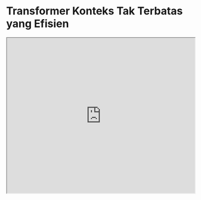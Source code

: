 
# Transformer Konteks Tak Terbatas yang Efisien


<iframe width="100%"
  height="415px"
  src="https://www.youtube.com/embed/tOaTaQ8ZGRo?si=pFP-KiLe63Ppl9Pd" allow="accelerometer; autoplay; clipboard-write; encrypted-media; gyroscope; picture-in-picture"
  allowFullScreen
  />

Sebuah [makalah](https://arxiv.org/abs/2404.07143) baru dari Google mengintegrasikan memori kompresif ke dalam lapisan perhatian dot-product standar.

Tujuannya adalah untuk memungkinkan model bahasa besar (LLM) berbasis Transformer memproses input yang sangat panjang dengan penggunaan memori dan komputasi yang terbatas.

Mereka mengusulkan teknik perhatian baru yang disebut Infini-attention, yang menggabungkan modul memori kompresif ke dalam mekanisme perhatian standar.

!["Infini-Attention"](../../img/research/infini-attention.png)

Teknik ini menggabungkan perhatian lokal termasker (masked local attention) dan perhatian linier jangka panjang (long-term linear attention) ke dalam satu blok Transformer. Hal ini memungkinkan model Infini-Transformer menangani ketergantungan kontekstual jangka pendek dan panjang secara efisien.

Pendekatan ini mengalahkan model dasar dalam pemodelan bahasa konteks panjang dengan rasio kompresi memori 114 kali lipat!

Mereka juga menunjukkan bahwa LLM berukuran 1 miliar parameter dapat secara alami menangani urutan sepanjang 1 juta token, dan model 8 miliar parameter mencapai hasil terbaik baru dalam tugas meringkas buku sepanjang 500 ribu token.

Mengingat pentingnya LLM dengan konteks panjang, memiliki sistem memori yang efektif dapat membuka kemampuan penalaran, perencanaan, adaptasi berkelanjutan, dan kemampuan-kemampuan baru yang belum pernah terlihat sebelumnya dalam LLM.

